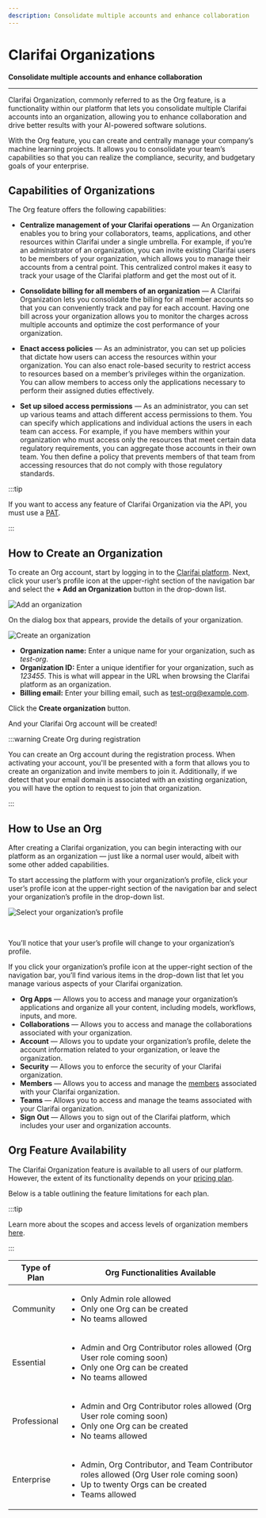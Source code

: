 ```yaml
---
description: Consolidate multiple accounts and enhance collaboration
---
```


# Clarifai Organizations

**Consolidate multiple accounts and enhance collaboration**
<hr />


Clarifai Organization, commonly referred to as the Org feature,  is a functionality within our platform that lets you consolidate multiple Clarifai accounts into an organization, allowing you to enhance collaboration and drive better results with your AI-powered software solutions. 

With the Org feature, you can create and centrally manage your company’s machine learning projects. It allows you to consolidate your team’s capabilities so that you can realize the compliance, security, and budgetary goals of your enterprise.

## Capabilities of Organizations

The Org feature offers the following capabilities:

- **Centralize management of your Clarifai operations** — An Organization enables you to bring your collaborators, teams, applications, and other resources within Clarifai under a single umbrella. For example, if you’re an administrator of an organization, you can invite existing Clarifai users to be members of your organization, which allows you to manage their accounts from a central point. 
This centralized control makes it easy to track your usage of the Clarifai platform and get the most out of it. 

- **Consolidate billing for all members of an organization** — A Clarifai Organization lets you consolidate the billing for all member accounts so that you can conveniently track and pay for each account. Having one bill across your organization allows you to monitor the charges across multiple accounts and optimize the cost performance of your organization.

- **Enact access policies** — As an administrator, you can set up policies that dictate how users can access the resources within your organization. You can also enact role-based security to restrict access to resources based on a member’s privileges within the organization. You can allow members to access only the applications necessary to perform their assigned duties effectively.

- **Set up siloed access permissions** — As an administrator, you can set up various teams and attach different access permissions to them. You can specify which applications and individual actions the users in each team can access. 
For example, if you have members within your organization who must access only the resources that meet certain data regulatory requirements, you can aggregate those accounts in their own team. You then define a policy that prevents members of that team from accessing resources that do not comply with those regulatory standards.

:::tip

If you want to access any feature of Clarifai Organization via the API, you must use a [PAT](https://docs.clarifai.com/clarifai-basics/authentication/personal-access-tokens). 

:::

## How to Create an Organization

To create an Org account, start by logging in to the [Clarifai platform](https://clarifai.com/explore). Next, click your user’s profile icon at the upper-right section of the navigation bar and select the **+ Add an Organization** button in the drop-down list.

![Add an organization](/img/clarifai_orgs/add_an_organization.png)

On the dialog box that appears, provide the details of your organization.

![Create an organization](/img/clarifai_orgs/create_organization.png)

- **Organization name:** Enter a unique name for your organization, such as _test-org_.
- **Organization ID:** Enter a unique identifier for your organization, such as _123455_. This is what will appear in the URL when browsing the Clarifai platform as an organization.  
- **Billing email:** Enter your billing email, such as test-org@example.com. 

Click the **Create organization** button. 

And your Clarifai Org account will be created!

:::warning Create Org during registration

You can create an Org account during the registration process. When activating your account, you'll be presented with a form that allows you to create an organization and invite members to join it. Additionally, if we detect that your email domain is associated with an existing organization, you will have the option to request to join that organization.

:::

## How to Use an Org

After creating a Clarifai organization, you can begin interacting with our platform as an organization — just like a normal user would, albeit with some other added capabilities.

To start accessing the platform with your organization’s profile, click your user’s profile icon at the upper-right section of the navigation bar and select your organization’s profile in the drop-down list.
 
![Select your organization’s profile ](/img/clarifai_orgs/select_organization_profile.png)

<br/>

You’ll notice that your user’s profile will change to your organization’s profile. 

If you click your organization’s profile icon at the upper-right section of the navigation bar, you’ll find various items in the drop-down list that let you manage various aspects of your Clarifai organization.

- **Org Apps** — Allows you to access and manage your organization’s applications and organize all your content, including models, workflows, inputs, and more.
- **Collaborations** — Allows you to access and manage the collaborations associated with your organization. 
- **Account** — Allows you to update your organization’s profile, delete the account information related to your organization, or leave the organization. 
- **Security** — Allows you to enforce the security of your Clarifai organization. 
- **Members** — Allows you to access and manage the [members](https://docs.clarifai.com/portal-guide/clarifai-organizations/members-teams) associated with your Clarifai organization.
- **Teams** — Allows you to access and manage the teams associated with your Clarifai organization.
- **Sign Out** — Allows you to sign out of the Clarifai platform, which includes your user and organization accounts.

## Org Feature Availability

The Clarifai Organization feature is available to all users of our platform. However, the extent of its functionality depends on your [pricing plan](https://www.clarifai.com/pricing).

Below is a table outlining the feature limitations for each plan.

:::tip

Learn more about the scopes and access levels of organization members [here](https://docs.clarifai.com/portal-guide/clarifai-organizations/security#scopes-and-access-levels-of-organization-members).

:::

| Type of Plan          | Org Functionalities Available|
|-----------------------|------------------------|
| Community             |  <ul><li> Only Admin role allowed</li><li>Only one Org can be created</li><li>No teams allowed</li></ul> |
| Essential             | <ul><li> Admin and Org Contributor roles allowed (Org User role coming soon)</li><li>Only one Org can be created</li><li>No teams allowed</li></ul>  |
| Professional          | <ul><li> Admin and Org Contributor roles allowed (Org User role coming soon)</li><li>Only one Org can be created</li><li>No teams allowed</li></ul>  | |
| Enterprise            |<ul><li> Admin, Org Contributor, and Team Contributor roles allowed (Org User role coming soon)</li><li>Up to twenty Orgs can be created</li><li>Teams allowed</li></ul>  |                        |
